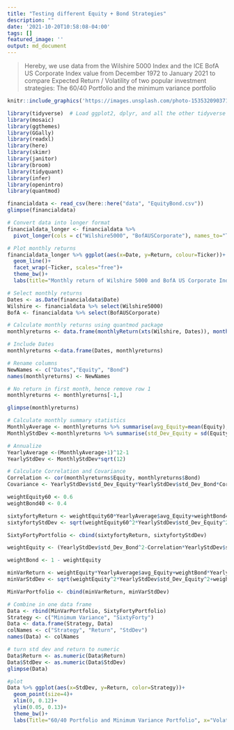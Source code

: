 ```yaml
---
title: "Testing different Equity + Bond Strategies"
description: ""
date: '2021-10-20T10:58:08-04:00'
tags: []
featured_image: ''
output: md_document
---
```


> Hereby, we use data from the Wilshire 5000 Index and the ICE BofA US Corporate Index value from December 1972 to January 2021 to compare Expected Return / Volatility of two popular investment strategies: The 60/40 Portfolio and the minimum variance portfolio








```r
knitr::include_graphics('https://images.unsplash.com/photo-1535320903710-d993d3d77d29?ixlib=rb-1.2.1&ixid=MnwxMjA3fDB8MHxwaG90by1wYWdlfHx8fGVufDB8fHx8&auto=format&fit=crop&w=2070&q=80')
```

```r
library(tidyverse)  # Load ggplot2, dplyr, and all the other tidyverse packages
library(mosaic)
library(ggthemes)
library(GGally)
library(readxl)
library(here)
library(skimr)
library(janitor)
library(broom)
library(tidyquant)
library(infer)
library(openintro)
library(quantmod)
```

```r
financialdata <- read_csv(here::here("data", "EquityBond.csv"))
glimpse(financialdata)
```
```r
# Convert data into longer format
financialdata_longer <- financialdata %>% 
  pivot_longer(cols = c("Wilshire5000", "BofAUSCorporate"), names_to="Ticker", values_to="Return")

# Plot monthly returns
financialdata_longer %>% ggplot(aes(x=Date, y=Return, colour=Ticker))+
  geom_line()+
  facet_wrap(~Ticker, scales="free")+
  theme_bw()+
  labs(title="Monthly return of Wilshire 5000 and BofA US Corporate Index", x="Time")
```

```r
# Select monthly returns
Dates <- as.Date(financialdata$Date)
Wilshire <- financialdata %>% select(Wilshire5000)
BofA <- financialdata %>% select(BofAUSCorporate)

# Calculate monthly returns using quantmod package
monthlyreturns <- data.frame(monthlyReturn(xts(Wilshire, Dates)), monthlyReturn(xts(BofA, Dates)))

# Include Dates
monthlyreturns <-data.frame(Dates, monthlyreturns)

# Rename columns
NewNames <- c("Dates","Equity", "Bond")
names(monthlyreturns) <- NewNames

# No return in first month, hence remove row 1
monthlyreturns <- monthlyreturns[-1,]

glimpse(monthlyreturns)
```



```r
# Calculate monthly summary statistics
MonthlyAverage <- monthlyreturns %>% summarise(avg_Equity=mean(Equity), avg_Bond=mean(Bond))
MonthlyStdDev <-monthlyreturns %>% summarise(std_Dev_Equity = sd(Equity), std_Dev_Bond=sd(Bond))

# Annualize
YearlyAverage <-(MonthlyAverage+1)^12-1
YearlyStdDev <- MonthlyStdDev*sqrt(12)

# Calculate Correlation and Covariance
Correlation <- cor(monthlyreturns$Equity, monthlyreturns$Bond)
Covariance <- YearlyStdDev$std_Dev_Equity*YearlyStdDev$std_Dev_Bond*Correlation
```

```r

weightEquity60 <- 0.6
weightBond40 <- 0.4

sixtyfortyReturn <- weightEquity60*YearlyAverage$avg_Equity+weightBond40*YearlyAverage$avg_Bond
sixtyfortyStdDev <- sqrt(weightEquity60^2*YearlyStdDev$std_Dev_Equity^2+weightBond40^2*YearlyStdDev$std_Dev_Bond^2+2*weightBond40*weightEquity60*Covariance)

SixtyFortyPortfolio <- cbind(sixtyfortyReturn, sixtyfortyStdDev)
```

```r

weightEquity <- (YearlyStdDev$std_Dev_Bond^2-Correlation*YearlyStdDev$std_Dev_Equity*YearlyStdDev$std_Dev_Bond)/(YearlyStdDev$std_Dev_Equity^2+YearlyStdDev$std_Dev_Bond^2-2*Correlation*YearlyStdDev$std_Dev_Equity*YearlyStdDev$std_Dev_Bond)

weightBond <- 1 - weightEquity

minVarReturn <- weightEquity*YearlyAverage$avg_Equity+weightBond*YearlyAverage$avg_Bond
minVarStdDev <- sqrt(weightEquity^2*YearlyStdDev$std_Dev_Equity^2+weightBond^2*YearlyStdDev$std_Dev_Bond^2+2*weightBond*weightEquity*Covariance)

MinVarPortfolio <- cbind(minVarReturn, minVarStdDev)
```

```r
# Combine in one data frame
Data <- rbind(MinVarPortfolio, SixtyFortyPortfolio)
Strategy <- c("Minimum Variance", "SixtyForty")
Data <- data.frame(Strategy, Data)
colNames <- c("Strategy", "Return", "StdDev")
names(Data) <- colNames

# turn std dev and return to numeric
Data$Return <- as.numeric(Data$Return)
Data$StdDev <- as.numeric(Data$StdDev)
glimpse(Data)

#plot
Data %>% ggplot(aes(x=StdDev, y=Return, color=Strategy))+
  geom_point(size=4)+
  xlim(0, 0.12)+
  ylim(0.05, 0.13)+
  theme_bw()+
  labs(Title="60/40 Portfolio and Minimum Variance Portfolio", x="Volatility", y="Expected Return")
```



